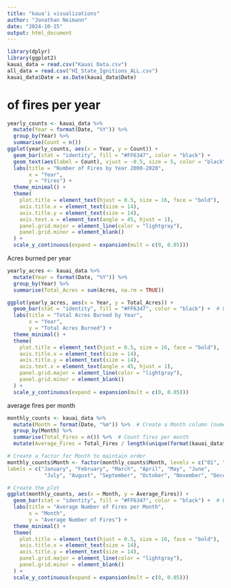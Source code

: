```yaml
---
title: "kaua'i visualizations"
author: "Jonathan Neimann"
date: "2024-10-15"
output: html_document
---
```


```r
library(dplyr)
library(ggplot2)
kauai_data = read.csv("Kauai Data.csv")
all_data = read.csv("HI_State_Ignitions_ALL.csv")
kauai_data$Date = as.Date(kauai_data$Date)
```

# of fires per year 

```r
yearly_counts <- kauai_data %>%
  mutate(Year = format(Date, "%Y")) %>%
  group_by(Year) %>%
  summarise(Count = n())
ggplot(yearly_counts, aes(x = Year, y = Count)) +
  geom_bar(stat = "identity", fill = "#FF6347", color = "black") +  
  geom_text(aes(label = Count), vjust = -0.5, size = 5, color = "black") +  # Add count labels
  labs(title = "Number of Fires by Year 2000-2020",
       x = "Year",
       y = "Fires") +
  theme_minimal() +
  theme(
    plot.title = element_text(hjust = 0.5, size = 16, face = "bold"),
    axis.title.x = element_text(size = 14),
    axis.title.y = element_text(size = 14),
    axis.text.x = element_text(angle = 45, hjust = 1),
    panel.grid.major = element_line(color = "lightgray"),
    panel.grid.minor = element_blank()
  ) +
  scale_y_continuous(expand = expansion(mult = c(0, 0.05)))
```
Acres burned per year 

```r
yearly_acres <- kauai_data %>%
  mutate(Year = format(Date, "%Y")) %>%
  group_by(Year) %>%
  summarise(Total_Acres = sum(Acres, na.rm = TRUE))

ggplot(yearly_acres, aes(x = Year, y = Total_Acres)) +
  geom_bar(stat = "identity", fill = "#FF6347", color = "black") +  # Using Tomato color
  labs(title = "Total Acres Burned by Year",
       x = "Year",
       y = "Total Acres Burned") +
  theme_minimal() +
  theme(
    plot.title = element_text(hjust = 0.5, size = 16, face = "bold"),
    axis.title.x = element_text(size = 14),
    axis.title.y = element_text(size = 14),
    axis.text.x = element_text(angle = 45, hjust = 1),
    panel.grid.major = element_line(color = "lightgray"),
    panel.grid.minor = element_blank()
  ) +
  scale_y_continuous(expand = expansion(mult = c(0, 0.05)))
```
average fires per month 

```r
monthly_counts <- kauai_data %>%
  mutate(Month = format(Date, "%m")) %>%  # Create a Month column (numeric)
  group_by(Month) %>%
  summarise(Total_Fires = n()) %>%  # Count fires per month
  mutate(Average_Fires = Total_Fires / length(unique(format(kauai_data$Date, "%Y"))))  # Average fires per month

# Create a factor for Month to maintain order
monthly_counts$Month <- factor(monthly_counts$Month, levels = c("01", "02", "03", "04", "05", "06", "07", "08", "09", "10", "11", "12"),
labels = c("January", "February", "March", "April", "May", "June",
            "July", "August", "September", "October", "November", "December"))

# Create the plot
ggplot(monthly_counts, aes(x = Month, y = Average_Fires)) +
  geom_bar(stat = "identity", fill = "#FF6347", color = "black") +  # Bar chart for average fires
  labs(title = "Average Number of Fires per Month",
       x = "Month",
       y = "Average Number of Fires") +
  theme_minimal() +
  theme(
    plot.title = element_text(hjust = 0.5, size = 16, face = "bold"),
    axis.title.x = element_text(size = 14),
    axis.title.y = element_text(size = 14),
    panel.grid.major = element_line(color = "lightgray"),
    panel.grid.minor = element_blank()
  ) +
  scale_y_continuous(expand = expansion(mult = c(0, 0.05)))
```


